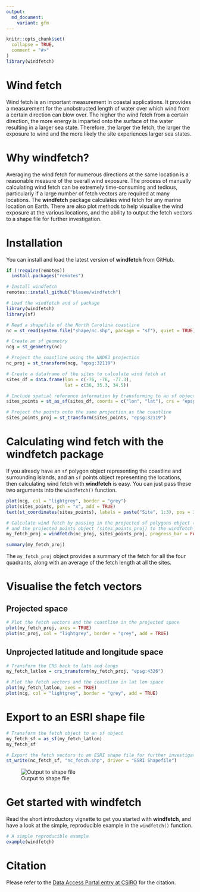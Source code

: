 ```yaml
---
output:
  md_document:
    variant: gfm
---
```


<!-- README.md is generated from README.Rmd. Please edit that file -->

```r
knitr::opts_chunk$set(
  collapse = TRUE,
  comment = "#>"
)
library(windfetch)
```

# Wind fetch

Wind fetch is an important measurement in coastal applications. It provides a measurement for the unobstructed length of water over which wind from a certain direction can blow over. The higher the wind fetch from a certain direction, the more energy is imparted onto the surface of the water resulting in a larger sea state. Therefore, the larger the fetch, the larger the exposure to wind and the more likely the site experiences larger sea states.

# Why **windfetch**?

Averaging the wind fetch for numerous directions at the same location is a reasonable measure of the overall wind exposure. The process of manually calculating wind fetch can be extremely time-consuming and tedious, particularly if a large number of fetch vectors are required at many locations. The **windfetch** package calculates wind fetch for any marine location on Earth. There are also plot methods to help visualise the wind exposure at the various locations, and the ability to output the fetch vectors to a shape file for further investigation.

# Installation

You can install and load the latest version of **windfetch** from GitHub.

```r
if (!require(remotes))
  install.packages("remotes")

# Install windfetch
remotes::install_github("blasee/windfetch")
```

```r
# Load the windfetch and sf package
library(windfetch)
library(sf)

# Read a shapefile of the North Carolina coastline
nc = st_read(system.file("shape/nc.shp", package = "sf"), quiet = TRUE)

# Create an sf geometry
ncg = st_geometry(nc)

# Project the coastline using the NAD83 projection
nc_proj = st_transform(ncg, "epsg:32119")

# Create a dataframe of the sites to calculate wind fetch at
sites_df = data.frame(lon = c(-76, -76, -77.3),
                      lat = c(36, 35.3, 34.5))

# Include spatial reference information by transforming to an sf object
sites_points = st_as_sf(sites_df, coords = c("lon", "lat"), crs = "epsg:4326")

# Project the points onto the same projection as the coastline
sites_points_proj = st_transform(sites_points, "epsg:32119")
```

# Calculating wind fetch with the **windfetch** package

If you already have an `sf` polygon object representing the coastline and 
surrounding islands, and an `sf` points object representing the locations, 
then calculating wind fetch with **windfetch** is easy. You can just pass these
two arguments into the `windfetch()` function.

```r
plot(ncg, col = "lightgrey", border = "grey")
plot(sites_points, pch = "x", add = TRUE)
text(st_coordinates(sites_points), labels = paste("Site", 1:3), pos = 3)
```

```r
# Calculate wind fetch by passing in the projected sf polygons object (nc_proj)
# and the projected points object (sites_points_proj) to the windfetch function.
my_fetch_proj = windfetch(nc_proj, sites_points_proj, progress_bar = FALSE)

summary(my_fetch_proj)
```

The `my_fetch_proj` object provides a summary of the fetch for all the four 
quadrants, along with an average of the fetch length at all the sites.

# Visualise the fetch vectors

## Projected space

```r
# Plot the fetch vectors and the coastline in the projected space
plot(my_fetch_proj, axes = TRUE)
plot(nc_proj, col = "lightgrey", border = "grey", add = TRUE)
```

## Unprojected latitude and longitude space

```r
# Transform the CRS back to lats and longs
my_fetch_latlon = crs_transform(my_fetch_proj, "epsg:4326")

# Plot the fetch vectors and the coastline in lat lon space
plot(my_fetch_latlon, axes = TRUE)
plot(ncg, col = "lightgrey", border = "grey", add = TRUE)
```

# Export to an ESRI shape file

```r
# Transform the fetch object to an sf object
my_fetch_sf = as_sf(my_fetch_latlon)
my_fetch_sf
```

```r
# Export the fetch vectors to an ESRI shape file for further investigation
st_write(nc_fetch_sf, "nc_fetch.shp", driver = "ESRI Shapefile")
```

![Output to shape file](./README_files/figure-gfm/fetch_shapefile.PNG)


# Get started with **windfetch**

Read the short introductory vignette to get you started with **windfetch**, and
have a look at the simple, reproducible example in the `windfetch()` function.

```r
# A simple reproducible example
example(windfetch)
```

# Citation

Please refer to the [Data Access Portal entry at CSIRO](http://hdl.handle.net/102.100.100/421787?index=1) for the citation.
